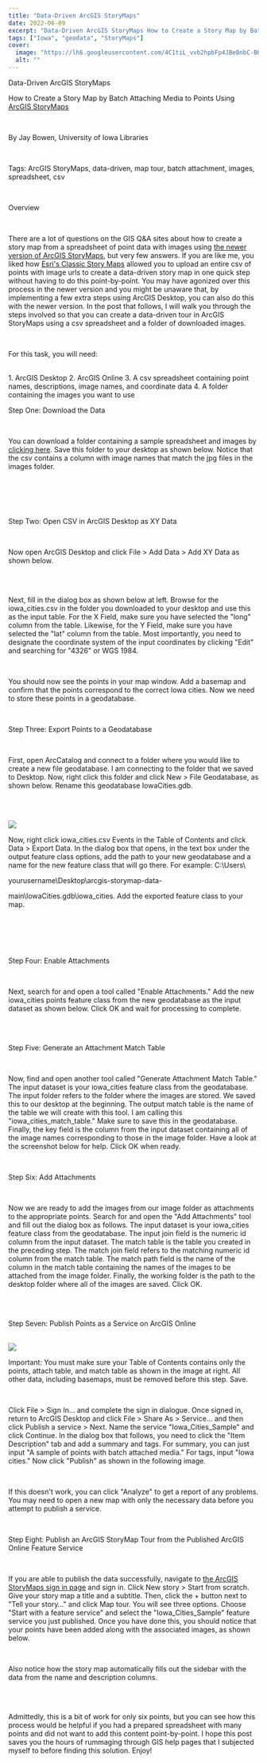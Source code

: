 ```yaml
---
title: "Data-Driven ArcGIS StoryMaps"
date: 2022-06-09
excerpt: "Data-Driven ArcGIS StoryMaps How to Create a Story Map by Batch Attaching Media to Points Using ArcGIS StoryMaps By Jay Bowen, University of Iowa Libraries Tags: ArcGIS StoryMaps, data-driven, map tour, batch attachment, images, spreadsheet, csv Overview There are a lot of questions on the GIS Q&A sites about how to create a story map from a spreadsheet of point data with images using the newer version of ArcGIS StoryMaps , but very few answers."
tags: ["Iowa", "geodata", "StoryMaps"]
cover:
  image: "https://lh6.googleusercontent.com/4C1tiL_vvb2hpbFp4JBeBnbC-BHS9diIiP-wSRwXIVNRA28p4jcjREDP_kHhkzWdYDUgXIhl6GpLNvNt3gKqBm6puC23tuqBkAUcXtEFn-ryUJzvbo2vErLWHkrXHVZrxyiPNWjCGTMm_mJCPw"
  alt: ""
---
```


Data-Driven ArcGIS StoryMaps



How to Create a Story Map by Batch Attaching Media to Points Using [ArcGIS StoryMaps](https://www.esri.com/en-us/arcgis/products/arcgis-storymaps/overview)

<br/>

By Jay Bowen, University of Iowa Libraries

<br/>

Tags: ArcGIS StoryMaps, data-driven, map tour, batch attachment, images, spreadsheet, csv

<br/>

Overview

<br/>

There are a lot of questions on the GIS Q&amp;A sites about how to create a story map from a spreadsheet of point data with images using [the newer version of ArcGIS StoryMaps](https://www.esri.com/en-us/arcgis/products/arcgis-storymaps/overview), but very few answers. If you are like me, you liked how [Esri's Classic Story Maps](https://storymaps-classic.arcgis.com/en/) allowed you to upload an entire csv of points with image urls to create a data-driven story map in one quick step without having to do this point-by-point. You may have agonized over this process in the newer version and you might be unaware that, by implementing a few extra steps using ArcGIS Desktop, you can also do this with the newer version. In the post that follows, I will walk you through the steps involved so that you can create a data-driven tour in ArcGIS StoryMaps using a csv spreadsheet and a folder of downloaded images.

<br/>

For this task, you will need:

<br/>
1. ArcGIS Desktop
2. ArcGIS Online
3. A csv spreadsheet containing point names, descriptions, image names, and coordinate data
4. A folder containing the images you want to use
<br/>

Step One: Download the Data

<br/>

You can download a folder containing a sample spreadsheet and images by [clicking here](https://github.com/jebowe3/arcgis-storymap-data/archive/refs/heads/main.zip). Save this folder to your desktop as shown below. Notice that the csv contains a column with image names that match the jpg files in the images folder.

<br/>

<br/><br/>

Step Two: Open CSV in ArcGIS Desktop as XY Data

<br/>

Now open ArcGIS Desktop and click File &gt; Add Data &gt; Add XY Data as shown below.

<br/>

<br/>

Next, fill in the dialog box as shown below at left. Browse for the iowa_cities.csv in the folder you downloaded to your desktop and use this as the input table. For the X Field, make sure you have selected the "long" column from the table. Likewise, for the Y Field, make sure you have selected the "lat" column from the table. Most importantly, you need to designate the coordinate system of the input coordinates by clicking "Edit" and searching for "4326" or WGS 1984.

<br/>



You should now see the points in your map window. Add a basemap and confirm that the points correspond to the correct Iowa cities. Now we need to store these points in a geodatabase.

<br/>

Step Three: Export Points to a Geodatabase

<br/>

First, open ArcCatalog and connect to a folder where you would like to create a new file geodatabase. I am connecting to the folder that we saved to Desktop. Now, right click this folder and click New &gt; File Geodatabase, as shown below. Rename this geodatabase IowaCities.gdb.

<br/>

<br/><img src="https://lh5.googleusercontent.com/oocnOds2LKgr4u_s0x13qB_aHTwyguRh8D1zRivuCrnTKgzraX2xOtDqRvB220keX-Se-dVUByVA3NKgP3WHzBbeLc0CeXmvylJKB98-qLPzGTTeBEteQKgD9S8rpIHi2YHUMUtbCUA4jfP_xA"/>

Now, right click iowa_cities.csv Events in the Table of Contents and click Data &gt; Export Data. In the dialog box that opens, in the text box under the output feature class options, add the path to your new geodatabase and a name for the new feature class that will go there. For example: C:\Users\



yourusername\Desktop\arcgis-storymap-data-



main\IowaCities.gdb\iowa_cities. Add the exported feature class to your map.

<br/><br/><br/><br/>

Step Four: Enable Attachments

<br/>

Next, search for and open a tool called "Enable Attachments." Add the new iowa_cities points feature class from the new geodatabase as the input dataset as shown below. Click OK and wait for processing to complete.

<br/>

<br/>

Step Five: Generate an Attachment Match Table

<br/>

Now, find and open another tool called "Generate Attachment Match Table." The input dataset is your iowa_cities feature class from the geodatabase. The input folder refers to the folder where the images are stored. We saved this to our desktop at the beginning. The output match table is the name of the table we will create with this tool. I am calling this "iowa_cities_match_table." Make sure to save this in the geodatabase. Finally, the key field is the column from the input dataset containing all of the image names corresponding to those in the image folder. Have a look at the screenshot below for help. Click OK when ready.

<br/>



Step Six: Add Attachments

<br/>

Now we are ready to add the images from our image folder as attachments to the appropriate points. Search for and open the "Add Attachments" tool and fill out the dialog box as follows. The input dataset is your iowa_cities feature class from the geodatabase. The input join field is the numeric id column from the input dataset. The match table is the table you created in the preceding step. The match join field refers to the matching numeric id column from the match table. The match path field is the name of the column in the match table containing the names of the images to be attached from the image folder. Finally, the working folder is the path to the desktop folder where all of the images are saved. Click OK.

<br/>

<br/>

Step Seven: Publish Points as a Service on ArcGIS Online

<br/><img src="https://lh4.googleusercontent.com/y9AsySfVYthQRwB2OerFqL4V_8hJjVtYqd_PU8AEBQdsQceQo11YVdmtB4msPZnTDFdNzZ32HK17vrF9vRrreZ8oyiPXOsIMqowByQbLJm3gvQ_cKVt8H1vQnUcrZ38vPhNk4E6hMJkaZbA0hA"/>

Important: You must make sure your Table of Contents contains only the points, attach table, and match table as shown in the image at right. All other data, including basemaps, must be removed before this step. Save.

<br/>

Click File &gt; Sign In… and complete the sign in dialogue. Once signed in, return to ArcGIS Desktop and click File &gt; Share As &gt; Service… and then click Publish a service &gt; Next. Name the service "Iowa_Cities_Sample" and click Continue. In the dialog box that follows, you need to click the "Item Description" tab and add a summary and tags. For summary, you can just input "A sample of points with batch attached media." For tags, input "Iowa cities." Now click "Publish" as shown in the following image.



<br/>

If this doesn't work, you can click "Analyze" to get a report of any problems. You may need to open a new map with only the necessary data before you attempt to publish a service.

<br/>

Step Eight: Publish an ArcGIS StoryMap Tour from the Published ArcGIS Online Feature Service

<br/>

If you are able to publish the data successfully, navigate to [the ArcGIS StoryMaps sign in page](https://storymaps.arcgis.com/) and sign in. Click New story &gt; Start from scratch. Give your story map a title and a subtitle. Then, click the + button next to "Tell your story…" and click Map tour. You will see three options. Choose "Start with a feature service" and select the "Iowa_Cities_Sample" feature service you just published. Once you have done this, you should notice that your points have been added along with the associated images, as shown below.

<br/>



Also notice how the story map automatically fills out the sidebar with the data from the name and description columns.

<br/>

<br/>

Admittedly, this is a bit of work for only six points, but you can see how this process would be helpful if you had a prepared spreadsheet with many points and did not want to add this content point-by-point. I hope this post saves you the hours of rummaging through GIS help pages that I subjected myself to before finding this solution. Enjoy!

<br/>

